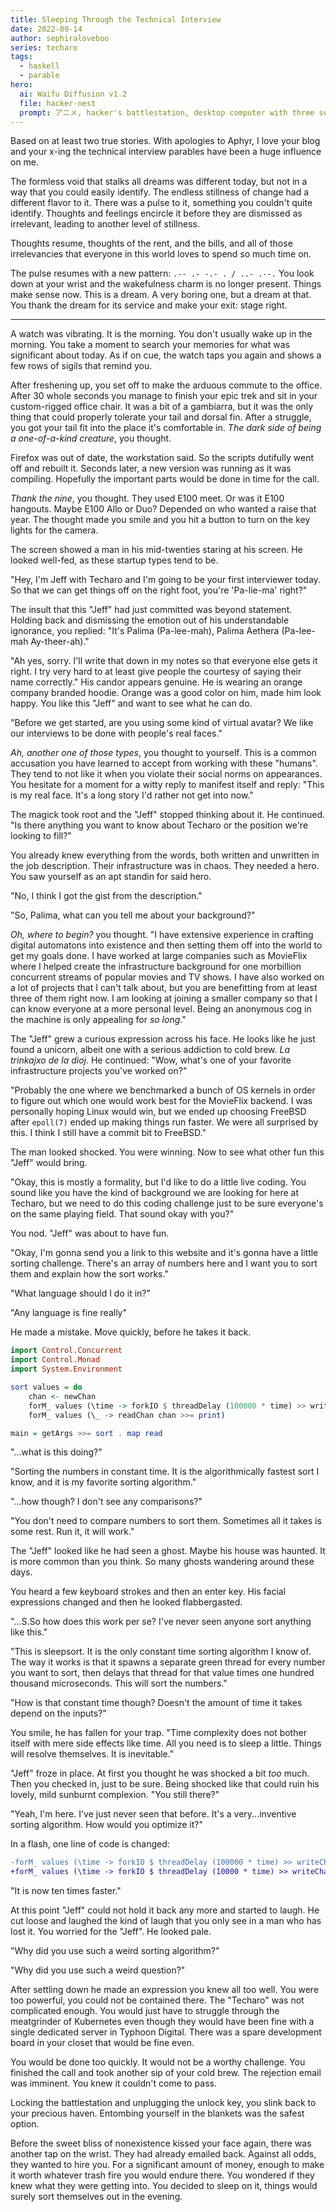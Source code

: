 ```yaml
---
title: Sleeping Through the Technical Interview
date: 2022-09-14
author: sephiraloveboo
series: techaro
tags:
  - haskell
  - parable
hero:
  ai: Waifu Diffusion v1.2
  file: hacker-nest
  prompt: アニメ, hacker's battlestation, desktop computer with three screens, split keyboard, green text on black background, a cup of coffee, Haskell, by greg rutkowski and artgerm
---
```


<XeblogConv name="Cadey" mood="coffee">
  Based on at least two true stories. With apologies to Aphyr, I love your blog
  and your x-ing the technical interview parables have been a huge influence on
  me.
</XeblogConv>

The formless void that stalks all dreams was different today, but not in a way
that you could easily identify. The endless stillness of change had a different
flavor to it. There was a pulse to it, something you couldn't quite identify.
Thoughts and feelings encircle it before they are dismissed as irrelevant,
leading to another level of stillness.

Thoughts resume, thoughts of the rent, and the bills, and all of those
irrelevancies that everyone in this world loves to spend so much time on.

The pulse resumes with a new pattern: `.-- .- -.- . / ..- .--.` You look down at
your wrist and the wakefulness charm is no longer present. Things make sense
now. This is a dream. A very boring one, but a dream at that. You thank the
dream for its service and make your exit: stage right.

---

A watch was vibrating. It is the morning. You don't usually wake up in the
morning. You take a moment to search your memories for what was significant
about today. As if on cue, the watch taps you again and shows a few rows of
sigils that remind you.

After freshening up, you set off to make the arduous commute to the office.
After 30 whole seconds you manage to finish your epic trek and sit in your
custom-rigged office chair. It was a bit of a gambiarra, but it was the only
thing that could properly tolerate your tail and dorsal fin. After a struggle,
you got your tail fit into the place it's comfortable in. _The dark side of
being a one-of-a-kind creature_, you thought.

Firefox was out of date, the workstation said. So the scripts dutifully went off
and rebuilt it. Seconds later, a new version was running as it was compiling.
Hopefully the important parts would be done in time for the call.

_Thank the nine_, you thought. They used E100 meet. Or was it E100 hangouts.
Maybe E100 Allo or Duo? Depended on who wanted a raise that year. The thought
made you smile and you hit a button to turn on the key lights for the camera.

The screen showed a man in his mid-twenties staring at his screen. He looked
well-fed, as these startup types tend to be.

"Hey, I'm Jeff with Techaro and I'm going to be your first interviewer today. So
that we can get things off on the right foot, you're 'Pa-lie-ma' right?"

The insult that this "Jeff" had just committed was beyond statement. Holding
back and dismissing the emotion out of his understandable ignorance, you
replied: "It's Palima (Pa-lee-mah), Palima Aethera (Pa-lee-mah Ay-theer-ah)."

"Ah yes, sorry. I'll write that down in my notes so that everyone else gets it
right. I try very hard to at least give people the courtesy of saying their name
correctly." His candor appears genuine. He is wearing an orange company branded
hoodie. Orange was a good color on him, made him look happy. You like this
"Jeff" and want to see what he can do.

"Before we get started, are you using some kind of virtual avatar? We like our
interviews to be done with people's real faces."

_Ah, another one of *those* types_, you thought to yourself. This is a common
accusation you have learned to accept from working with these "humans". They
tend to not like it when you violate their social norms on appearances. You
hesitate for a moment for a witty reply to manifest itself and reply: "This is
my real face. It's a long story I'd rather not get into now."

The magick took root and the "Jeff" stopped thinking about it. He continued. "Is
there anything you want to know about Techaro or the position we're looking to
fill?"

You already knew everything from the words, both written and unwritten in the
job description. Their infrastructure was in chaos. They needed a hero. You saw
yourself as an apt standin for said hero.

"No, I think I got the gist from the description."

"So, Palima, what can you tell me about your background?"

_Oh, where to begin?_ you thought. "I have extensive experience in crafting
digital automatons into existence and then setting them off into the world to
get my goals done. I have worked at large companies such as MovieFlix where I
helped create the infrastructure background for one morbillion concurrent
streams of popular movies and TV shows. I have also worked on a lot of projects
that I can't talk about, but you are benefitting from at least three of them
right now. I am looking at joining a smaller company so that I can know everyone
at a more personal level. Being an anonymous cog in the machine is only
appealing for _so long_."

The "Jeff" grew a curious expression across his face. He looks like he just
found a unicorn, albeit one with a serious addiction to cold brew. _La trinkajxo
de la dioj._ He continued: "Wow, what's one of your favorite infrastructure
projects you've worked on?"

"Probably the one where we benchmarked a bunch of OS kernels in order to figure
out which one would work best for the MovieFlix backend. I was personally hoping
Linux would win, but we ended up choosing FreeBSD after `epoll(7)` ended up
making things run faster. We were all surprised by this. I think I still have a
commit bit to FreeBSD."

The man looked shocked. You were winning. Now to see what other fun this "Jeff"
would bring.

"Okay, this is mostly a formality, but I'd like to do a little live coding. You
sound like you have the kind of background we are looking for here at Techaro,
but we need to do this coding challenge just to be sure everyone's on the same
playing field. That sound okay with you?"

You nod. "Jeff" was about to have fun.

"Okay, I'm gonna send you a link to this website and it's gonna have a little
sorting challenge. There's an array of numbers here and I want you to sort them
and explain how the sort works."

"What language should I do it in?"

"Any language is fine really"

He made a mistake. Move quickly, before he takes it back.

```haskell
import Control.Concurrent
import Control.Monad
import System.Environment

sort values = do
    chan <- newChan
    forM_ values (\time -> forkIO $ threadDelay (100000 * time) >> writeChan chan time)
    forM_ values (\_ -> readChan chan >>= print)

main = getArgs >>= sort . map read
```

"...what is this doing?"

"Sorting the numbers in constant time. It is the algorithmically fastest sort I
know, and it is my favorite sorting algorithm."

"...how though? I don't see any comparisons?"

"You don't need to compare numbers to sort them. Sometimes all it takes is some
rest. Run it, it will work."

The "Jeff" looked like he had seen a ghost. Maybe his house was haunted. It is
more common than you think. So many ghosts wandering around these days.

You heard a few keyboard strokes and then an enter key. His facial expressions
changed and then he looked flabbergasted.

"...S.So how does this work per se? I've never seen anyone sort anything like this."

"This is sleepsort. It is the only constant time sorting algorithm I know of.
The way it works is that it spawns a separate green thread for every number you
want to sort, then delays that thread for that value times one hundred thousand
microseconds. This will sort the numbers."

"How is that constant time though? Doesn't the amount of time it takes depend on
the inputs?"

You smile, he has fallen for your trap. "Time complexity does not bother itself
with mere side effects like time. All you need is to sleep a little. Things will
resolve themselves. It is inevitable."

"Jeff" froze in place. At first you thought he was shocked a bit _too_ much.
Then you checked in, just to be sure. Being shocked like that could ruin his
lovely, mild sunburnt complexion. "You still there?"

"Yeah, I'm here. I've just never seen that before. It's a very...inventive
sorting algorithm. How would you optimize it?"

In a flash, one line of code is changed:

```diff
-forM_ values (\time -> forkIO $ threadDelay (100000 * time) >> writeChan chan time)
+forM_ values (\time -> forkIO $ threadDelay (10000 * time) >> writeChan chan time)
```

"It is now ten times faster."

At this point "Jeff" could not hold it back any more and started to laugh. He
cut loose and laughed the kind of laugh that you only see in a man who has lost
it. You worried for the "Jeff". He looked pale.

"Why did you use such a weird sorting algorithm?"

"Why did you use such a weird question?"

After settling down he made an expression you knew all too well. You were too
powerful, you could not be contained there. The "Techaro" was not complicated
enough. You would just have to struggle through the meatgrinder of Kubernetes
even though they would have been fine with a single dedicated server in Typhoon
Digital. There was a spare development board in your closet that would be fine
even.

You would be done too quickly. It would not be a worthy challenge. You finished
the call and took another sip of your cold brew. The rejection email was
imminent. You knew it couldn't come to pass.

Locking the battlestation and unplugging the unlock key, you slink back to your
precious haven. Entombing yourself in the blankets was the safest option.

Before the sweet bliss of nonexistence kissed your face again, there was another
tap on the wrist. They had already emailed back. Against all odds, they wanted
to hire you. For a significant amount of money, enough to make it worth whatever
trash fire you would endure there. You wondered if they knew what they were
getting into. You decided to sleep on it, things would surely sort themselves
out in the evening.

